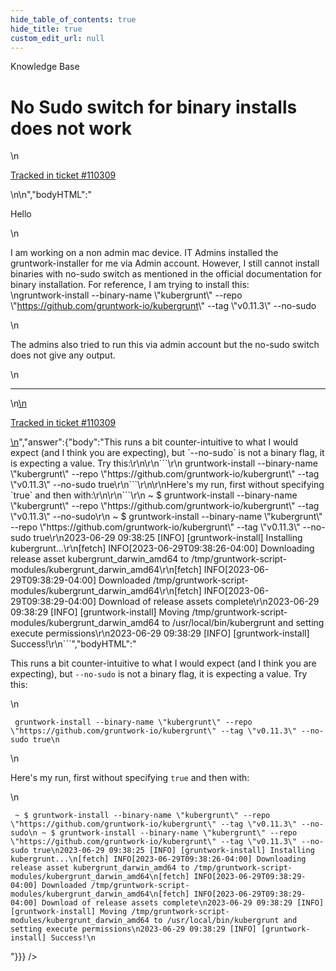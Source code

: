 ```yaml
---
hide_table_of_contents: true
hide_title: true
custom_edit_url: null
---
```



<head>
  <link rel="canonical" href="https://github.com/gruntwork-io/knowledge-base/discussions/745" />
</head>

<CenterLayout>
<span className="searchCategory">Knowledge Base</span>
<h1>No Sudo switch for binary installs does not work</h1>
<GitHub discussion={{"id":"D_kwDOF8slf84AUaiw","number":745,"author":{"login":"goreha-abhilash"},"title":"No Sudo switch for binary installs does not work","body":"\nHello\r\n\r\nI am working on a non admin mac device. IT Admins installed the gruntwork-installer for me via Admin account. However, I still cannot install binaries with no-sudo switch as mentioned in the official documentation for binary installation. For reference, I am trying to install this:\r\ngruntwork-install --binary-name \"kubergrunt\" --repo \"https://github.com/gruntwork-io/kubergrunt\" --tag \"v0.11.3\"  --no-sudo\r\n\r\nThe admins also tried to run this via admin account but the no-sudo switch does not give any output.\n\n---\n\n<ins datetime=\"2023-06-29T12:06:03Z\">\n  <p><a href=\"https://support.gruntwork.io/hc/requests/110309\">Tracked in ticket #110309</a></p>\n</ins>\n","bodyHTML":"<p dir=\"auto\">Hello</p>\n<p dir=\"auto\">I am working on a non admin mac device. IT Admins installed the gruntwork-installer for me via Admin account. However, I still cannot install binaries with no-sudo switch as mentioned in the official documentation for binary installation. For reference, I am trying to install this:<br>\ngruntwork-install --binary-name \"kubergrunt\" --repo \"<a href=\"https://github.com/gruntwork-io/kubergrunt\">https://github.com/gruntwork-io/kubergrunt</a>\" --tag \"v0.11.3\"  --no-sudo</p>\n<p dir=\"auto\">The admins also tried to run this via admin account but the no-sudo switch does not give any output.</p>\n<hr>\n<ins datetime=\"2023-06-29T12:06:03Z\">\n  <p dir=\"auto\"><a href=\"https://support.gruntwork.io/hc/requests/110309\" rel=\"nofollow\">Tracked in ticket #110309</a></p>\n</ins>","answer":{"body":"This runs a bit counter-intuitive to what I would expect (and I think you are expecting), but `--no-sudo` is not a binary flag, it is expecting a value. Try this:\r\n\r\n```\r\n gruntwork-install --binary-name \"kubergrunt\" --repo \"https://github.com/gruntwork-io/kubergrunt\" --tag \"v0.11.3\" --no-sudo true\r\n```\r\n\r\nHere's my run, first without specifying `true` and then with:\r\n\r\n```\r\n ~ $ gruntwork-install --binary-name \"kubergrunt\" --repo \"https://github.com/gruntwork-io/kubergrunt\" --tag \"v0.11.3\" --no-sudo\r\n ~ $ gruntwork-install --binary-name \"kubergrunt\" --repo \"https://github.com/gruntwork-io/kubergrunt\" --tag \"v0.11.3\" --no-sudo true\r\n2023-06-29 09:38:25 [INFO] [gruntwork-install] Installing kubergrunt...\r\n[fetch] INFO[2023-06-29T09:38:26-04:00] Downloading release asset kubergrunt_darwin_amd64 to /tmp/gruntwork-script-modules/kubergrunt_darwin_amd64\r\n[fetch] INFO[2023-06-29T09:38:29-04:00] Downloaded /tmp/gruntwork-script-modules/kubergrunt_darwin_amd64\r\n[fetch] INFO[2023-06-29T09:38:29-04:00] Download of release assets complete\r\n2023-06-29 09:38:29 [INFO] [gruntwork-install] Moving /tmp/gruntwork-script-modules/kubergrunt_darwin_amd64 to /usr/local/bin/kubergrunt and setting execute permissions\r\n2023-06-29 09:38:29 [INFO] [gruntwork-install] Success!\r\n```","bodyHTML":"<p dir=\"auto\">This runs a bit counter-intuitive to what I would expect (and I think you are expecting), but <code class=\"notranslate\">--no-sudo</code> is not a binary flag, it is expecting a value. Try this:</p>\n<div class=\"snippet-clipboard-content notranslate position-relative overflow-auto\" data-snippet-clipboard-copy-content=\" gruntwork-install --binary-name &quot;kubergrunt&quot; --repo &quot;https://github.com/gruntwork-io/kubergrunt&quot; --tag &quot;v0.11.3&quot; --no-sudo true\"><pre class=\"notranslate\"><code class=\"notranslate\"> gruntwork-install --binary-name \"kubergrunt\" --repo \"https://github.com/gruntwork-io/kubergrunt\" --tag \"v0.11.3\" --no-sudo true\n</code></pre></div>\n<p dir=\"auto\">Here's my run, first without specifying <code class=\"notranslate\">true</code> and then with:</p>\n<div class=\"snippet-clipboard-content notranslate position-relative overflow-auto\" data-snippet-clipboard-copy-content=\" ~ $ gruntwork-install --binary-name &quot;kubergrunt&quot; --repo &quot;https://github.com/gruntwork-io/kubergrunt&quot; --tag &quot;v0.11.3&quot; --no-sudo\n ~ $ gruntwork-install --binary-name &quot;kubergrunt&quot; --repo &quot;https://github.com/gruntwork-io/kubergrunt&quot; --tag &quot;v0.11.3&quot; --no-sudo true\n2023-06-29 09:38:25 [INFO] [gruntwork-install] Installing kubergrunt...\n[fetch] INFO[2023-06-29T09:38:26-04:00] Downloading release asset kubergrunt_darwin_amd64 to /tmp/gruntwork-script-modules/kubergrunt_darwin_amd64\n[fetch] INFO[2023-06-29T09:38:29-04:00] Downloaded /tmp/gruntwork-script-modules/kubergrunt_darwin_amd64\n[fetch] INFO[2023-06-29T09:38:29-04:00] Download of release assets complete\n2023-06-29 09:38:29 [INFO] [gruntwork-install] Moving /tmp/gruntwork-script-modules/kubergrunt_darwin_amd64 to /usr/local/bin/kubergrunt and setting execute permissions\n2023-06-29 09:38:29 [INFO] [gruntwork-install] Success!\"><pre class=\"notranslate\"><code class=\"notranslate\"> ~ $ gruntwork-install --binary-name \"kubergrunt\" --repo \"https://github.com/gruntwork-io/kubergrunt\" --tag \"v0.11.3\" --no-sudo\n ~ $ gruntwork-install --binary-name \"kubergrunt\" --repo \"https://github.com/gruntwork-io/kubergrunt\" --tag \"v0.11.3\" --no-sudo true\n2023-06-29 09:38:25 [INFO] [gruntwork-install] Installing kubergrunt...\n[fetch] INFO[2023-06-29T09:38:26-04:00] Downloading release asset kubergrunt_darwin_amd64 to /tmp/gruntwork-script-modules/kubergrunt_darwin_amd64\n[fetch] INFO[2023-06-29T09:38:29-04:00] Downloaded /tmp/gruntwork-script-modules/kubergrunt_darwin_amd64\n[fetch] INFO[2023-06-29T09:38:29-04:00] Download of release assets complete\n2023-06-29 09:38:29 [INFO] [gruntwork-install] Moving /tmp/gruntwork-script-modules/kubergrunt_darwin_amd64 to /usr/local/bin/kubergrunt and setting execute permissions\n2023-06-29 09:38:29 [INFO] [gruntwork-install] Success!\n</code></pre></div>"}}} />

</CenterLayout>
  

<!-- ##DOCS-SOURCER-START
{
  "sourcePlugin": "github-discussions",
  "hash": "81dff488fde934e18822cd46a8913ba8"
}
##DOCS-SOURCER-END -->
